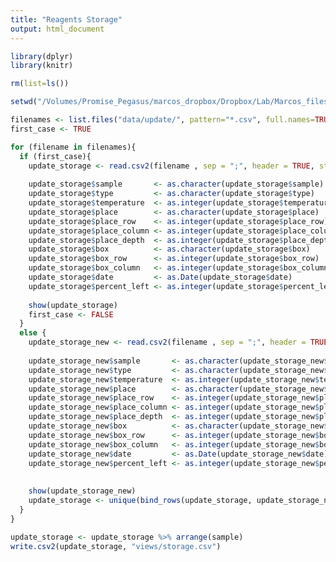```yaml
---
title: "Reagents Storage"
output: html_document
---
```


<!-- Load libraries --> 
```r
library(dplyr)
library(knitr)
```
<!-- Clean --> 
```r
rm(list=ls())
```

<!-- Set the working directory -->
```r
setwd("/Volumes/Promise_Pegasus/marcos_dropbox/Dropbox/Lab/Marcos_files/Organization/storage/samples_marcos")
```

<!-- update reagents -->
```r
filenames <- list.files("data/update/", pattern="*.csv", full.names=TRUE)
first_case <- TRUE

for (filename in filenames){
  if (first_case){
    update_storage <- read.csv2(filename , sep = ";", header = TRUE, stringsAsFactors=FALSE)
    
    update_storage$sample       <- as.character(update_storage$sample)
    update_storage$type         <- as.character(update_storage$type)
    update_storage$temperature  <- as.integer(update_storage$temperature)
    update_storage$place        <- as.character(update_storage$place)
    update_storage$place_row    <- as.integer(update_storage$place_row)
    update_storage$place_column <- as.integer(update_storage$place_column)
    update_storage$place_depth  <- as.integer(update_storage$place_depth)
    update_storage$box          <- as.character(update_storage$box)
    update_storage$box_row      <- as.integer(update_storage$box_row)
    update_storage$box_column   <- as.integer(update_storage$box_column)
    update_storage$date         <- as.Date(update_storage$date)
    update_storage$percent_left <- as.integer(update_storage$percent_left)
      
    show(update_storage)
    first_case <- FALSE
  }
  else {
    update_storage_new <- read.csv2(filename , sep = ";", header = TRUE, stringsAsFactors=FALSE)
    
    update_storage_new$sample       <- as.character(update_storage_new$sample)
    update_storage_new$type         <- as.character(update_storage_new$type)
    update_storage_new$temperature  <- as.integer(update_storage_new$temperature)
    update_storage_new$place        <- as.character(update_storage_new$place)
    update_storage_new$place_row    <- as.integer(update_storage_new$place_row)
    update_storage_new$place_column <- as.integer(update_storage_new$place_column)
    update_storage_new$place_depth  <- as.integer(update_storage_new$place_depth)
    update_storage_new$box          <- as.character(update_storage_new$box)
    update_storage_new$box_row      <- as.integer(update_storage_new$box_row)
    update_storage_new$box_column   <- as.integer(update_storage_new$box_column)
    update_storage_new$date         <- as.Date(update_storage_new$date)
    update_storage_new$percent_left <- as.integer(update_storage_new$percent_left)
    
    
    show(update_storage_new)
    update_storage <- unique(bind_rows(update_storage, update_storage_new))
  }
}
```

```r
update_storage <- update_storage %>% arrange(sample)
write.csv2(update_storage, "views/storage.csv")
```

```r

```


